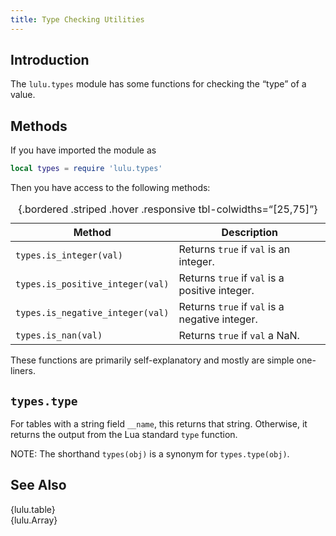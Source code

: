 ```yaml
---
title: Type Checking Utilities
---
```


## Introduction

The `lulu.types` module has some functions for checking the “type” of a value.

## Methods

If you have imported the module as
```lua
local types = require 'lulu.types'
```
Then you have access to the following methods:

Method                           | Description
-------------------------------- | -----------------------------------------------------------------
`types.is_integer(val)`          | Returns `true` if `val` is an integer.
`types.is_positive_integer(val)` | Returns `true` if `val` is a positive integer.
`types.is_negative_integer(val)` | Returns `true` if `val` is a negative integer.
`types.is_nan(val)`              | Returns `true` if `val` a NaN.
: {.bordered .striped .hover .responsive tbl-colwidths="[25,75]"}

These functions are primarily self-explanatory and mostly are simple one-liners.

## `types.type`

For tables with a string field `__name`, this returns that string.
Otherwise, it returns the output from the Lua standard `type` function.

NOTE: The shorthand `types(obj)` is a synonym for `types.type(obj)`.

## See Also

{lulu.table} <br>
{lulu.Array}